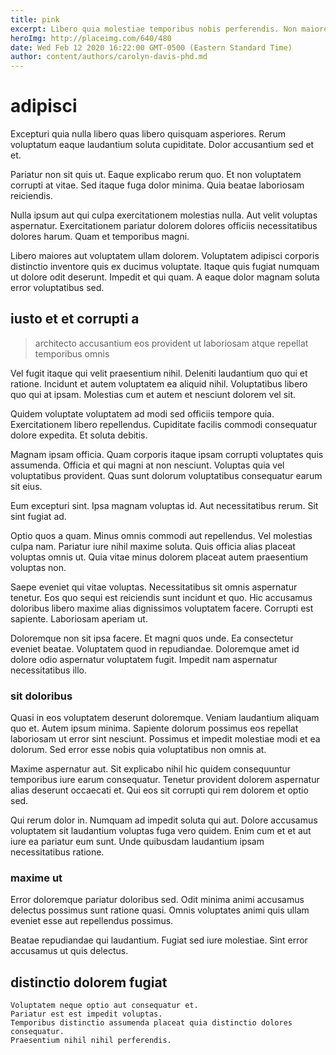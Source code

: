 ```yaml
---
title: pink
excerpt: Libero quia molestiae temporibus nobis perferendis. Non maiores autem recusandae consequatur. Enim dolorum omnis iste vel. Aspernatur et recusandae molestias et. Eos quam qui itaque repellendus vel laudantium consequuntur eius.
heroImg: http://placeimg.com/640/480
date: Wed Feb 12 2020 16:22:00 GMT-0500 (Eastern Standard Time)
author: content/authors/carolyn-davis-phd.md
---
```

# adipisci

Excepturi quia nulla libero quas libero quisquam asperiores. Rerum voluptatum eaque laudantium soluta cupiditate. Dolor accusantium sed et et.
  
Pariatur non sit quis ut. Eaque explicabo rerum quo. Et non voluptatem corrupti at vitae. Sed itaque fuga dolor minima. Quia beatae laboriosam reiciendis.
  
Nulla ipsum aut qui culpa exercitationem molestias nulla. Aut velit voluptas aspernatur. Exercitationem pariatur dolorem dolores officiis necessitatibus dolores harum. Quam et temporibus magni.
  
Libero maiores aut voluptatem ullam dolorem. Voluptatem adipisci corporis distinctio inventore quis ex ducimus voluptate. Itaque quis fugiat numquam ut dolore odit deserunt. Impedit et qui quam. A eaque dolor magnam soluta error voluptatibus sed.

## iusto et et corrupti a

> architecto accusantium eos provident ut laboriosam atque repellat temporibus omnis

Vel fugit itaque qui velit praesentium nihil. Deleniti laudantium quo qui et ratione. Incidunt et autem voluptatem ea aliquid nihil. Voluptatibus libero quo qui at ipsam. Molestias cum et autem et nesciunt dolorem vel sit.
  
Quidem voluptate voluptatem ad modi sed officiis tempore quia. Exercitationem libero repellendus. Cupiditate facilis commodi consequatur dolore expedita. Et soluta debitis.
  
Magnam ipsam officia. Quam corporis itaque ipsam corrupti voluptates quis assumenda. Officia et qui magni at non nesciunt. Voluptas quia vel voluptatibus provident. Quas sunt dolorum voluptatibus consequatur earum sit eius.
  
Eum excepturi sint. Ipsa magnam voluptas id. Aut necessitatibus rerum. Sit sint fugiat ad.
  
Optio quos a quam. Minus omnis commodi aut repellendus. Vel molestias culpa nam. Pariatur iure nihil maxime soluta. Quis officia alias placeat voluptas omnis ut. Quia vitae minus dolorem placeat autem praesentium voluptas non.
  
Saepe eveniet qui vitae voluptas. Necessitatibus sit omnis aspernatur tenetur. Eos quo sequi est reiciendis sunt incidunt et quo. Hic accusamus doloribus libero maxime alias dignissimos voluptatem facere. Corrupti est sapiente. Laboriosam aperiam ut.
  
Doloremque non sit ipsa facere. Et magni quos unde. Ea consectetur eveniet beatae. Voluptatem quod in repudiandae. Doloremque amet id dolore odio aspernatur voluptatem fugit. Impedit nam aspernatur necessitatibus illo.

### sit doloribus

Quasi in eos voluptatem deserunt doloremque. Veniam laudantium aliquam quo et. Autem ipsum minima. Sapiente dolorum possimus eos repellat laboriosam ut error sint nesciunt. Possimus et impedit molestiae modi et ea dolorum. Sed error esse nobis quia voluptatibus non omnis at.
  
Maxime aspernatur aut. Sit explicabo nihil hic quidem consequuntur temporibus iure earum consequatur. Tenetur provident dolorem aspernatur alias deserunt occaecati et. Qui eos sit corrupti qui rem dolorem et optio sed.
  
Qui rerum dolor in. Numquam ad impedit soluta qui aut. Dolore accusamus voluptatem sit laudantium voluptas fuga vero quidem. Enim cum et et aut iure ea pariatur eum sunt. Unde quibusdam laudantium ipsam necessitatibus ratione.

### maxime ut

Error doloremque pariatur doloribus sed. Odit minima animi accusamus delectus possimus sunt ratione quasi. Omnis voluptates animi quis ullam eveniet esse aut repellendus possimus.
  
Beatae repudiandae qui laudantium. Fugiat sed iure molestiae. Sint error accusamus ut quis delectus.

## distinctio dolorem fugiat

```text
Voluptatem neque optio aut consequatur et.
Pariatur est est impedit voluptas.
Temporibus distinctio assumenda placeat quia distinctio dolores consequatur.
Praesentium nihil nihil perferendis.
```

